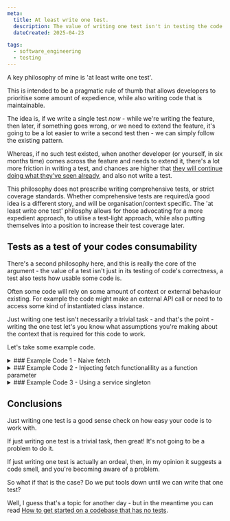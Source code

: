 ```yaml
---
meta:
  title: At least write one test.
  description: The value of writing one test isn't in testing the code's correctness - it's in testing its consumability.
  dateCreated: 2025-04-23

tags: 
  - software_engineering
  - testing
---
```




A key philosophy of mine is 'at least write one test'. 

This is intended to be a pragmatic rule of thumb that allows developers to prioritise some amount of expedience, while also writing code that is maintainable.

The idea is, if we write a single test _now_ - while we're writing the feature, then later, if something goes wrong, or we need to extend the feature, it's going to be a lot easier to write a second test then - we can simply follow the existing pattern. 

Whereas, if no such test existed, when another developer (or yourself, in six months time) comes across the feature and needs to extend it, there's a lot more friction in writing a test, and chances are higher that [they will continue doing what they've seen already](./philosophy_assume_the_next_developer_will_copy_paste), and also not write a test.

This philosophy does not prescribe writing comprehensive tests, or strict coverage standards. Whether comprehensive tests are required/a good idea is a different story, and will be organisation/context specific. The 'at least write one test' philosphy allows for those advocating for a more expedient approach, to utilise a test-light approach, while also putting themselves into a position to increase their test coverage later. 

## Tests as a test of your codes consumability

There's a second philosophy here, and this is really the core of the argument - the value of a test isn't just in its testing of code's correctness, a test also tests how usable some code is.

Often some code will rely on some amount of context or external behaviour existing. For example the code might make an external API call or need to to access some kind of instantiated class instance. 

Just writing one test isn't necessarily a trivial task - and that's the point - writing the one test let's you know what assumptions you're making about the context that is required for this code to work.

Let's take some example code. 


<details>
<summary>
### Example Code 1 - Naive fetch
</summary>
If I write a function like this: 

<GithubPermalinkRsc permalink="https://github.com/dwjohnston/at-least-write-one-test/blob/6d7386efbc2900d279fbefb877929153cfbe091b/src/example-1/getFooValue.ts#L1-L12"/>

How would we write a test for some code like this? 

Well, we're going to have to do some kind of fetch mocking, maybe using a tool like [MSW](https://mswjs.io/).

<GithubPermalinkRsc permalink="https://github.com/dwjohnston/at-least-write-one-test/blob/60d6cb8e1a67ba01f404b640ac83017f6d60ee54/src/example-1/getFooValue.test.ts#L1-L30"/>

Now this might be seem fair enough, reasonable test. 

But understand what we're establishing here - _anytime we want to use the `getFooValue` function, we need to exist in a context where the fetch behaviour for `GET /foo/{id}` is defined._ 

If we're writing a test for some code that uses `getFooValue`, we will also need to define fetch behaviour there too (or, we would mock `getFooValue` away). And probably, the way we would do that, would be looking at how we did the tests for `getFooValue` and copying that.


So how else could we write this test? 
</details>
<details>
<summary>
### Example Code 2 - Injecting fetch functionalility as a function parameter
</summary>
What if we recieve fetching function as a parameter: 

<GithubPermalinkRsc permalink="https://github.com/dwjohnston/at-least-write-one-test/blob/60d6cb8e1a67ba01f404b640ac83017f6d60ee54/src/example-2/getFooValue.ts#L1-L11"/>

Now testing this is dead easy: 


<GithubPermalinkRsc permalink="https://github.com/dwjohnston/at-least-write-one-test/blob/60d6cb8e1a67ba01f404b640ac83017f6d60ee54/src/example-2/getFooValue.test.ts#L1-L17"/>


Of course, this does just shift the responsibility of doing the actual fetching up to the calling function, and if we want to test that, we'd still need to define fetching mocking behaviour up for that test. 

And this does seem like a somewhat redundant function - why not just pass the already fetched `Foo` object in. 

</details>
<details>
<summary>
### Example Code 3 - Using a service singleton
</summary>

We could take a more object-oriented approach, and we write some code like this: 

<GithubPermalinkRsc permalink="https://github.com/dwjohnston/at-least-write-one-test/blob/60d6cb8e1a67ba01f404b640ac83017f6d60ee54/src/example-3/getFooValue.ts#L1-L23"/>

Now we can write our test be defining the behaviour of the `FooService`

<GithubPermalinkRsc permalink="https://github.com/dwjohnston/at-least-write-one-test/blob/60d6cb8e1a67ba01f404b640ac83017f6d60ee54/src/example-3/getFooValue.test.ts#L11-L21"/>

Something I quite like about this approach, is that it allows us to define an default behavior - which will be to have the service throw 'not implemented' errors. 

<GithubPermalinkRsc permalink="https://github.com/dwjohnston/at-least-write-one-test/blob/60d6cb8e1a67ba01f404b640ac83017f6d60ee54/src/example-3/getFooValue.test.ts#L5-L10"/>

This is much nicer than say having your tests making real API requests, and those maybe erroring, maybe not, and having to dig into what request is failing and why. Not implmented errors give a clear, immediate nudge as to what the problem is. 
</details>

## Conclusions 

Just writing one test is a good sense check on how easy your code is to work with. 

If just writing one test is a trivial task, then great! It's not going to be a problem to do it. 

If just writing one test is actually an ordeal, then, in my opinion it suggests a code smell, and you're becoming aware of a problem. 

So what if that is the case? Do we put tools down until we can write that one test? 

Well, I guess that's a topic for another day - but in the meantime you can read [How to get started on a codebase that has no tests](https://blacksheepcode.com/posts/how_to_get_started_testing).